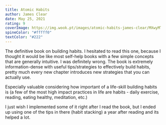 ```yaml
---
title: Atomic Habits
author: James Clear
date: May 25, 2021
rating: 9
coverImage: https://img.wook.pt/images/atomic-habits-james-clear/MXwyMTg2NTQxOHwxNzcyMDUzMXwxNjQ3MzQwMzcwMDAw/500x
spineColor: "#fffff0"
textColor: "#222"
---
```


The definitive book on building habits. I hesitated to read this one, because I thought it would be like most self-help books with a few simple concepts that are generally intuitive. I was definitely wrong. The book is extremely information-dense with useful tips/strategies to effectively build habits, pretty much every new chapter introduces new strategies that you can actually use.

Especially valuable considering how important of a life-skill building habits is (a few of the most high impact practices in life are habits - daily exercise, reading, eating healthy, meditation, etc.)

I just wish I implemented some of it right after I read the book, but I ended up using one of the tips in there (habit stacking) a year after reading and its helped a lot.

